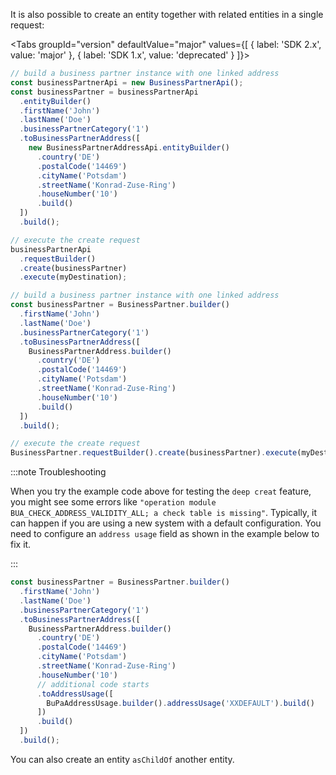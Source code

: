 
It is also possible to create an entity together with related entities in a single request:

<Tabs groupId="version" defaultValue="major" values={[ { label: 'SDK 2.x', value: 'major' }, { label: 'SDK 1.x', value: 'deprecated' } ]}>
<TabItem value="major">

```ts
// build a business partner instance with one linked address
const businessPartnerApi = new BusinessPartnerApi();
const businessPartner = businessPartnerApi
  .entityBuilder()
  .firstName('John')
  .lastName('Doe')
  .businessPartnerCategory('1')
  .toBusinessPartnerAddress([
    new BusinessPartnerAddressApi.entityBuilder()
      .country('DE')
      .postalCode('14469')
      .cityName('Potsdam')
      .streetName('Konrad-Zuse-Ring')
      .houseNumber('10')
      .build()
  ])
  .build();

// execute the create request
businessPartnerApi
  .requestBuilder()
  .create(businessPartner)
  .execute(myDestination);
```

</TabItem>
<TabItem value="deprecated">

```ts
// build a business partner instance with one linked address
const businessPartner = BusinessPartner.builder()
  .firstName('John')
  .lastName('Doe')
  .businessPartnerCategory('1')
  .toBusinessPartnerAddress([
    BusinessPartnerAddress.builder()
      .country('DE')
      .postalCode('14469')
      .cityName('Potsdam')
      .streetName('Konrad-Zuse-Ring')
      .houseNumber('10')
      .build()
  ])
  .build();

// execute the create request
BusinessPartner.requestBuilder().create(businessPartner).execute(myDestination);
```

</TabItem>
</Tabs>

:::note Troubleshooting

When you try the example code above for testing the `deep creat` feature, you might see some errors like `"operation module BUA_CHECK_ADDRESS_VALIDITY_ALL; a check table is missing"`.
Typically, it can happen if you are using a new system with a default configuration.
You need to configure an `address usage` field as shown in the example below to fix it.

:::

```ts
const businessPartner = BusinessPartner.builder()
  .firstName('John')
  .lastName('Doe')
  .businessPartnerCategory('1')
  .toBusinessPartnerAddress([
    BusinessPartnerAddress.builder()
      .country('DE')
      .postalCode('14469')
      .cityName('Potsdam')
      .streetName('Konrad-Zuse-Ring')
      .houseNumber('10')
      // additional code starts
      .toAddressUsage([
        BuPaAddressUsage.builder().addressUsage('XXDEFAULT').build()
      ])
      .build()
  ])
  .build();
```

You can also create an entity `asChildOf` another entity.
